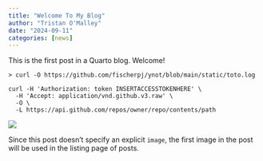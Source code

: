 ```yaml
---
title: "Welcome To My Blog"
author: "Tristan O'Malley"
date: "2024-09-11"
categories: [news]
---
```


This is the first post in a Quarto blog. Welcome!

```         
> curl -O https://github.com/fischerpj/ynot/blob/main/static/toto.log

curl -H 'Authorization: token INSERTACCESSTOKENHERE' \
  -H 'Accept: application/vnd.github.v3.raw' \
  -O \
  -L https://api.github.com/repos/owner/repo/contents/path
```

![](thumbnail.jpg)

Since this post doesn't specify an explicit `image`, the first image in the post will be used in the listing page of posts.
